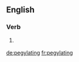 ==English==

===Verb===
{{head|en|present participle}}

# {{present participle of|pegylate|lang=en}} {{alternate form of|lang=en|PEGylating}}

[[de:pegylating]]
[[fr:pegylating]]